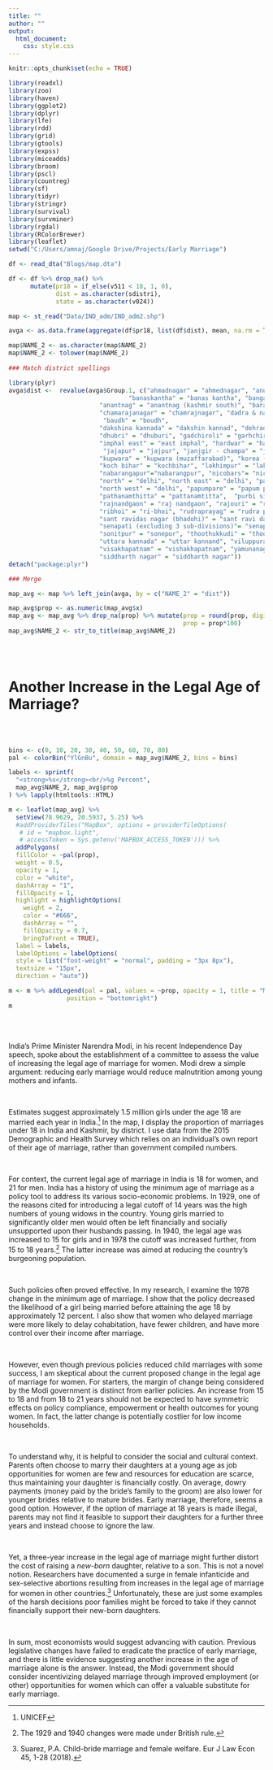 ```yaml
---
title: ""
author: ""
output: 
  html_document:
    css: style.css
---
```


```r
knitr::opts_chunk$set(echo = TRUE)
```

```r



library(readxl)
library(zoo)
library(haven)
library(ggplot2)
library(dplyr)
library(lfe)
library(rdd)
library(grid)
library(gtools)
library(expss)
library(miceadds)
library(broom)
library(pscl)
library(countreg)
library(sf)
library(tidyr)
library(stringr)
library(survival)
library(survminer)
library(rgdal)
library(RColorBrewer)
library(leaflet)
setwd("C:/Users/amnaj/Google Drive/Projects/Early Marriage")

df <- read_dta("Blogs/map.dta")

df <- df %>% drop_na() %>% 
      mutate(pr18 = if_else(v511 < 18, 1, 0),
             dist = as.character(sdistri),
             state = as.character(v024))

map <- st_read("Data/IND_adm/IND_adm2.shp")

avga <- as.data.frame(aggregate(df$pr18, list(df$dist), mean, na.rm = TRUE))

map$NAME_2 <- as.character(map$NAME_2)
map$NAME_2 <- tolower(map$NAME_2)
  
### Match district spellings 

library(plyr)
avga$dist <-  revalue(avga$Group.1, c("ahmadnagar" = "ahmednagar", "anugul" = "angul", "badgam" = "bagdam", 
                                 "banaskantha" = "banas kantha", "bangalore" = "bangalore urban", "bargarh" = "baragarh",
                         "anantnag" = "anantnag (kashmir south)", "baramula" = "baramula (kashmir north)",
                         "chamarajanagar" = "chamrajnagar", "dadra & nagar haveli" = "dadra and nagar haveli", 
                          "baudh" = "boudh", 
                         "dakshina kannada" = "dakshin kannad", "dehradun" = "dehra dun","deoghar" = "deogarh",
                         "dhubri" = "dhuburi", "gadchiroli" = "garhchiroli", "hazaribagh" = "hazaribag",
                         "imphal east" = "east imphal", "hardwar" = "haridwar","jagatsinghapur"="jagatsinghpur",
                          "jajapur" = "jajpur", "janjgir - champa" = "janjgir-champa",
                         "kupwara" = "kupwara (muzaffarabad)", "korea (koriya)" = "koriya", "kodarma" = "koderma",
                         "koch bihar" = "kochbihar", "lakhimpur" = "lakhimpur kheri", "mahrajganj"="maharajganj",
                         "nabarangapur"="nabarangpur", "nicobars"= "nicobar islands", 
                         "north" = "delhi", "north east" = "delhi", "panchmahal" = "panch mahals",
                         "north west" = "delhi", "papumpare" = "papum pare","pashchimi singhbhum"="pashchim singhbhum",
                         "pathanamthitta" = "pattanamtitta",  "purbi singhbhum"="purba singhbhum", 
                         "rajnandgaon" = "raj nandgaon", "rajouri" = "rajauri", "rangareddy"= "rangareddi",
                         "ribhoi" = "ri-bhoi", "rudraprayag" = "rudra prayag", "sabarkantha" = "sabar kantha",
                         "sant ravidas nagar (bhadohi)" = "sant ravi das nagar", "sonipat" = "sonepat",
                         "senapati (excluding 3 sub-divisions)"= "senapati", "shrawasti" = "shravasti",
                         "sonitpur" = "sonepur", "thoothukkudi" = "thoothukudi", "tiruchirappalli" ="tiruchchirappalli",
                         "uttara kannada" = "uttar kannand", "viluppuram" = "villupuram", 
                         "visakhapatnam" = "vishakhapatnam", "yamunanagar" = "yamuna nagar",
                         "siddharth nagar" = "siddharth nagar"))
detach("package:plyr")

### Merge 

map_avg <- map %>% left_join(avga, by = c("NAME_2" = "dist"))

map_avg$prop <- as.numeric(map_avg$x)
map_avg <- map_avg %>% drop_na(prop) %>% mutate(prop = round(prop, digits = 3),
                                                prop = prop*100)
map_avg$NAME_2 <- str_to_title(map_avg$NAME_2)
  
```

<br>

# Another Increase in the Legal Age of Marriage?

<br><br>
```r

bins <- c(0, 10, 20, 30, 40, 50, 60, 70, 80)
pal <- colorBin("YlGnBu", domain = map_avg$NAME_2, bins = bins)

labels <- sprintf(
  "<strong>%s</strong><br/>%g Percent",
  map_avg$NAME_2, map_avg$prop
) %>% lapply(htmltools::HTML)

m <- leaflet(map_avg) %>%
  setView(78.9629, 20.5937, 5.25) %>%
  #addProviderTiles("MapBox", options = providerTileOptions(
   # id = "mapbox.light",
   # accessToken = Sys.getenv('MAPBOX_ACCESS_TOKEN'))) %>% 
  addPolygons(
  fillColor = ~pal(prop),
  weight = 0.5,
  opacity = 1,
  color = "white",
  dashArray = "1",
  fillOpacity = 1,
  highlight = highlightOptions(
    weight = 2,
    color = "#666",
    dashArray = "",
    fillOpacity = 0.7,
    bringToFront = TRUE),
  label = labels,
  labelOptions = labelOptions(
  style = list("font-weight" = "normal", padding = "3px 8px"),
  textsize = "15px",
  direction = "auto"))

m <- m %>% addLegend(pal = pal, values = ~prop, opacity = 1, title = "Marriage Under 18 (%)",
                position = "bottomright")
m
```

<br><br>

| India's Prime Minister Narendra Modi, in his recent Independence Day speech, spoke about the establishment of a committee to assess the value of increasing the legal age of marriage for women. Modi drew a simple argument: reducing early marriage would reduce malnutrition among young mothers and infants. 

<br>

| Estimates suggest approximately 1.5 million girls under the age 18 are married each year in India.[^1] In the map, I display the proportion of marriages under 18 in India and Kashmir, by district. I use data from the 2015 Demographic and Health Survey which relies on an individual's own report of their age of marriage, rather than government compiled numbers.

<br>

| For context, the current legal age of marriage in India is 18 for women, and 21 for men. India has a history of using the minimum age of marriage as a policy tool to address its various socio-economic problems. In 1929, one of the reasons cited for introducing a legal cutoff of 14 years was the high numbers of young widows in the country. Young girls married to significantly older men would often be left financially and socially unsupported upon their husbands passing. In 1940, the legal age was increased to 15 for girls and in 1978 the cutoff was increased further, from 15 to 18 years.[^2] The latter increase was aimed at reducing the country's burgeoning population. 

<br>

| Such policies often proved effective. In my research, I examine the 1978 change in the minimum age of marriage. I show that the policy decreased the likelihood of a girl being married before attaining the age 18 by approximately 12 percent. I also show that women who delayed marriage were more likely to delay cohabitation, have fewer children, and have more control over their income after marriage. 

<br>

| However, even though previous policies reduced child marriages with some success, I am skeptical about the current proposed change in the legal age of marriage for women. For starters, the margin of change being considered by the Modi government is distinct from earlier policies. An increase from 15 to 18 and from 18 to 21 years should not be expected to have symmetric effects on policy compliance, empowerment or health outcomes for young women. In fact, the latter change is potentially costlier for low income households. 

<br>

| To understand why, it is helpful to consider the social and cultural context. Parents often choose to marry their daughters at a young age as job opportunities for women are few and resources for education are scarce, thus maintaining your daughter is financially costly. On average, dowry payments (money paid by the bride's family to the groom) are also lower for younger brides relative to mature brides. Early marriage, therefore, seems a good option. However, if the option of marriage at 18 years is made illegal, parents may not find it feasible to support their daughters for a further three years and instead choose to ignore the law. 

<br>

| Yet, a three-year increase in the legal age of marriage might further distort the cost of raising a *new-born* daughter, relative to a son. This is not a novel notion. Researchers have documented a surge in female infanticide and sex-selective abortions resulting from increases in the legal age of marriage for women in other countries.[^3] Unfortunately, these are just some examples of the harsh decisions poor families might be forced to take if they cannot financially support their new-born daughters. 

<br>

| In sum, most economists would suggest advancing with caution. Previous legislative changes have failed to eradicate the practice of early marriage, and there is little evidence suggesting another increase in the age of marriage alone is the answer. Instead, the Modi government should consider incentivizing delayed marriage through improved employment (or other) opportunities for women which can offer a valuable substitute for early marriage. 

[^1]: UNICEF
[^2]: The 1929 and 1940 changes were made under British rule.
[^3]: Suarez, P.A. Child-bride marriage and female welfare. Eur J Law Econ 45, 1-28 (2018).

